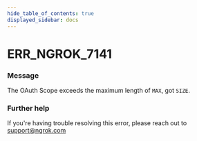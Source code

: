 ```yaml
---
hide_table_of_contents: true
displayed_sidebar: docs
---
```



# ERR_NGROK_7141

### Message

The OAuth Scope exceeds the maximum length of `MAX`, got `SIZE`.

### Further help

If you're having trouble resolving this error, please reach out to [support@ngrok.com](mailto:support@ngrok.com?subject=Help%20with%20ERR_NGROK_7141)

<ErrorDetails error="err_ngrok_7141" />
